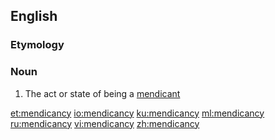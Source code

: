 ==English==

===Etymology===
{{suffix|mendicant|cy|lang=en}}

===Noun===
{{en-noun|-}}

# The act or state of being a [[mendicant]]

[[et:mendicancy]]
[[io:mendicancy]]
[[ku:mendicancy]]
[[ml:mendicancy]]
[[ru:mendicancy]]
[[vi:mendicancy]]
[[zh:mendicancy]]